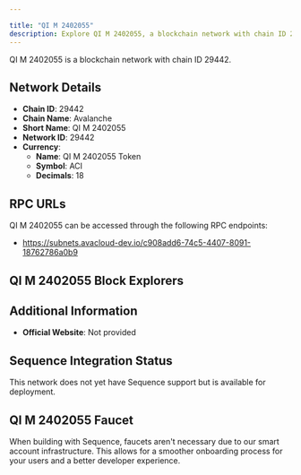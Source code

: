 ```yaml
---

title: "QI M 2402055"
description: Explore QI M 2402055, a blockchain network with chain ID 29442. Learn about its native currency, QI M 2402055 Token, and how to interact with the network.
---
```




QI M 2402055 is a blockchain network with chain ID 29442.

## Network Details

- **Chain ID**: 29442
- **Chain Name**: Avalanche
- **Short Name**: QI M 2402055
- **Network ID**: 29442
- **Currency**: 
  - **Name**: QI M 2402055 Token
  - **Symbol**: ACI
  - **Decimals**: 18

## RPC URLs

QI M 2402055 can be accessed through the following RPC endpoints:

- https://subnets.avacloud-dev.io/c908add6-74c5-4407-8091-18762786a0b9

## QI M 2402055 Block Explorers



## Additional Information

- **Official Website**: Not provided

## Sequence Integration Status

This network does not yet have Sequence support but is available for deployment.

## QI M 2402055 Faucet

When building with Sequence, faucets aren't necessary due to our smart account infrastructure. This allows for a smoother onboarding process for your users and a better developer experience.

